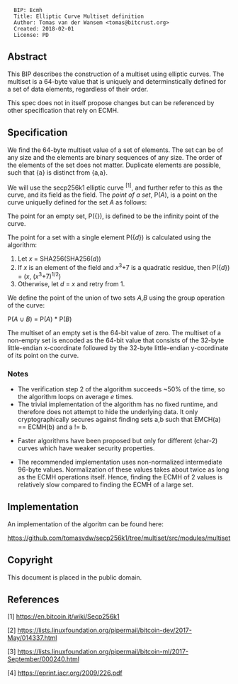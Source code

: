 <pre>
  BIP: Ecmh
  Title: Elliptic Curve Multiset definition
  Author: Tomas van der Wansem <tomas@bitcrust.org>
  Created: 2018-02-01
  License: PD
</pre>

== Abstract ==

This BIP describes the construction of a multiset using elliptic curves. The multiset is a 64-byte value that is uniquely and determinstically
defined for a set of data elements, regardless of their order.

This spec does not in itself propose changes but can be referenced by other specification that rely on ECMH.

== Specification ==

We find the 64-byte multiset value of a set of elements. The set can be of any size and the elements are binary sequences of any size. The order of the elements of the set does not matter. Duplicate elements are possible, such that {a} is distinct from {a,a}.

We will use the secp256k1 elliptic curve <sup>[1]</sup>, and further refer to this as the curve, and its field as the field.  The ''point of a set'', P(''A''), is a point on the curve uniquelly defined for the set ''A'' as follows:

The point for an empty set, P({}), is defined to be the infinity point of the curve.

The point for a set with a single element P({''d''}) is calculated using the algorithm:

# Let ''x'' = SHA256(SHA256(''d''))
# If ''x'' is an element of the field and ''x''<sup>3</sup>+7 is a quadratic residue, then P({''d''}) = (''x'', (''x''<sup>3</sup>+7)<sup>1/2</sup>)
# Otherwise, let ''d'' = ''x'' and retry from 1.

We define the point of the union of two sets ''A'',''B'' using the group operation of the curve:

P(''A'' ∪ ''B'') = P(''A'') * P(''B'')

The multiset of an empty set is the 64-bit value of zero. The multiset of a non-empty set is encoded as the 64-bit value that consists of the 32-byte little-endian x-coordinate followed by the 32-byte little-endian y-coordinate of its point on the curve.


=== Notes ===

* The verification step 2 of the algorithm succeeds ~50% of the time, so the algorithm loops on average ''e'' times.
* The trivial implementation of the algorithm has no fixed runtime, and therefore does not attempt to hide the underlying data. It only cryptographically secures against finding sets a,b such that EMCH(a) == ECMH(b) and a != b.

* Faster algorithms have been proposed but only for different (char-2) curves which have weaker security properties.

* The recommended implementation uses non-normalized intermediate 96-byte values. Normalization of these values takes about twice as long as the ECMH operations itself. Hence, finding the ECMH of 2 values is relatively slow compared to finding the ECMH of a large set.

== Implementation ==

An implementation of the algoritm can be found here:

https://github.com/tomasvdw/secp256k1/tree/multiset/src/modules/multiset

==Copyright==

This document is placed in the public domain.

== References ==

[1] https://en.bitcoin.it/wiki/Secp256k1

[2] https://lists.linuxfoundation.org/pipermail/bitcoin-dev/2017-May/014337.html

[3] https://lists.linuxfoundation.org/pipermail/bitcoin-ml/2017-September/000240.html

[4] https://eprint.iacr.org/2009/226.pdf
